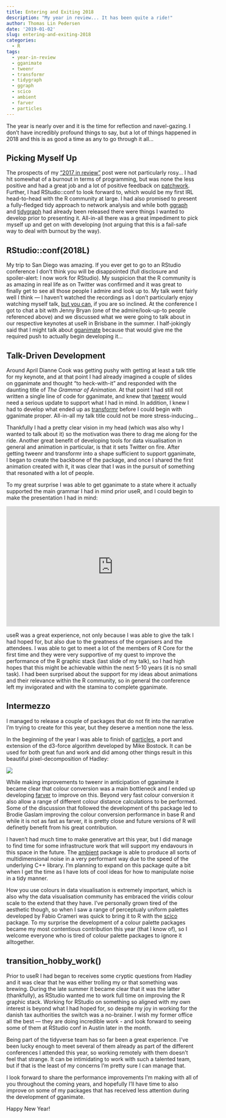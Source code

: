 ```yaml
---
title: Entering and Exiting 2018
description: "My year in review... It has been quite a ride!"
author: Thomas Lin Pedersen
date: '2019-01-02'
slug: entering-and-exiting-2018
categories:
  - R
tags:
  - year-in-review
  - gganimate
  - tweenr
  - transformr
  - tidygraph
  - ggraph
  - scico
  - ambient
  - farver
  - particles
---
```


The year is nearly over and it is the time for reflection and navel-gazing. I 
don't have incredibly profound things to say, but a lot of things happened in 
2018 and this is as good a time as any to go through it all...

## Picking Myself Up
The prospects of my ["2017 in review"](https://www.data-imaginist.com/2017/looking-back-on-2017/)
post were not particularly rosy... I had hit somewhat of a burnout in terms of
programming, but was none the less positive and had a great job and a lot of
positive feedback on [patchwork](https://github.com/thomasp85/patchwork). 
Further, I had RStudio::conf to look forward to, which would be my first IRL
head-to-head with the R community at large. I had also promised to present a 
fully-fledged tidy approach to network analysis and while both 
[ggraph](https://github.com/thomasp85/ggraph) and 
[tidygraph](https://github.com/thomasp85/tidygraph) had already been released 
there were things I wanted to develop prior to presenting it. All-in-all there
was a great impediment to pick myself up and get on with developing (not arguing
that this is a fail-safe way to deal with burnout by the way).

## RStudio::conf(2018L)
My trip to San Diego was amazing. If you ever get to go to an RStudio conference
I don't think you will be disappointed (full disclosure and spoiler-alert: I now
work for RStudio). My suspicion that the R community is as amazing in real life
as on Twitter was confirmed and it was great to finally get to see all those 
people I admire and look up to. My talk went fairly well I think — I haven't
watched the recordings as I don't particularly enjoy watching myself talk, 
[but you can](https://www.rstudio.com/resources/videos/tidying-up-your-network-analysis-with-tidygraph-and-ggraph/), 
if you are so inclined. At the conference I got to chat a bit with Jenny Bryan
(one of the admire/look-up-to people referenced above) and we discussed what we 
were going to talk about in our respective keynotes at useR in Brisbane in the
summer. I half-jokingly said that I might talk about [gganimate](https://gganimate.com) 
because that would give me the required push to actually begin developing it...

## Talk-Driven Development
Around April Dianne Cook was getting pushy with getting at least a talk title 
for my keynote, and at that point I had already imagined a couple of slides on
gganimate and thought "to heck-with-it" and responded with the daunting title of
*The Grammar of Animation*. At that point I had still not written a single line
of code for gganimate, and knew that [tweenr](https://github.com/thomasp85/tweenr) 
would need a serious update to support what I had in mind. In addition, I knew
I had to develop what ended up as [transformr](https://github.com/thomasp85/transformr) 
before I could begin with gganimate proper. All-in-all my talk title could not 
be more stress-inducing...

Thankfully I had a pretty clear vision in my head (which was also why I wanted
to talk about it) so the motivation was there to drag me along for the ride. 
Another great benefit of developing tools for data visualisation in general and
animation in particular, is that it sets Twitter on fire. After getting tweenr
and transformr into a shape sufficient to support gganimate, I began to create
the backbone of the package, and once I shared the first animation created with
it, it was clear that I was in the pursuit of something that resonated with a 
lot of people.

To my great surprise I was able to get gganimate to a state where it actually
supported the main grammar I had in mind prior useR, and I could begin to make 
the presentation I had in mind:

<iframe width="560" height="315" src="https://www.youtube.com/embed/21ZWDrTukEs" frameborder="0" allow="accelerometer; autoplay; encrypted-media; gyroscope; picture-in-picture" allowfullscreen></iframe>

useR was a great experience, not only because I was able to give the talk I had
hoped for, but also due to the greatness of the organisers and the attendees. I
was able to get to meet a lot of the members of R Core for the first time and
they were very supportive of my quest to improve the performance of the R 
graphic stack (last slide of my talk), so I had high hopes that this might be
achievable within the next 5-10 years (it is no small task). I had been 
surprised about the support for my ideas about animations and their relevance 
within the R community, so in general the conference left my invigorated and
with the stamina to complete gganimate.

## Intermezzo
I managed to release a couple of packages that do not fit into the narrative I'm
trying to create for this year, but they deserve a mention none the less. 

In the beginning of the year I was able to finish of 
[particles](https://github.com/thomasp85/particles), a port and extension of the
d3-force algorithm developed by Mike Bostock. It can be used for both great fun
and work and did among other things result in this beautiful pixel-decomposition
of Hadley:

![](/assets/images/hadley.gif)

While making improvements to tweenr in anticipation of gganimate it became clear
that colour conversion was a main bottleneck and I ended up developing 
[farver](https://github.com/thomasp85/farver) to improve on this. Beyond very 
fast colour conversion it also allow a range of different colour distance 
calculations to be performed. Some of the discussion that followed the 
development of ths package led to Brodie Gaslam improving the colour conversion
performance in base R and while it is not as fast as farver, it is pretty close
and future versions of R will definetly benefit from his great contribution.

I haven't had much time to make generative art this year, but I did manage to
find time for some infrastructure work that will support my endavours in this
space in the future. The [ambient](https://github.com/thomasp85/ambient) package
is able to produce all sorts of multidimensional noise in a very performant way
due to the speed of the underlying C++ library. I'm planning to expand on this
package quite a bit when I get the time as I have lots of cool ideas for how to
manipulate noise in a tidy manner.

How you use colours in data visualisation is extremely important, which is also
why the data visualisation community has embraced the viridis colour scale to 
the extend that they have. I've personally grown tired of the aesthetic though, 
so when I saw a range of perceptualy uniform palettes developed by Fabio Crameri 
was quick to bring it to R with the [scico](https://github.com/thomasp85/scico)
package. To my surprise the development of a colour palette packages became my
most contentious contribution this year (that I know of), so I welcome everyone
who is tired of colour palette packages to ignore it alltogether.

## transition_hobby_work()
Prior to useR I had began to receives some cryptic questions from Hadley and it 
was clear that he was either trolling my or that something was brewing. During 
the late summer it became clear that it was the latter (thankfully), as RStudio
wanted me to work full time on improving the R graphic stack. Working for 
RStudio on something so aligned with my own interest is beyond what I had hoped
for, so despite my joy in working for the danish tax authorities the switch was
a no-brainer. I wish my former office all the best — they are doing incredible
work - and look forward to seeing some of them at RStudio conf in Austin later 
in the month.

Being part of the tidyverse team has so far been a great experience. I've been
lucky enough to meet several of them already as part of the different 
conferences I attended this year, so working remotely with them doesn't feel 
that strange. It can be intimidating to work with such a talented team, but if
that is the least of my concerns I'm pretty sure I can manage that. 

I look forward to share the performance improvements I'm making with all of you 
throughout the coming years, and hopefully I'll have time to also improve on
some of my packages that has received less attention during the development of
gganimate.

Happy New Year!
